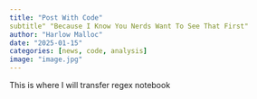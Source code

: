 ```yaml
---
title: "Post With Code"
subtitle" "Because I Know You Nerds Want To See That First"
author: "Harlow Malloc"
date: "2025-01-15"
categories: [news, code, analysis]
image: "image.jpg"
---
```


This is where I will transfer regex notebook
